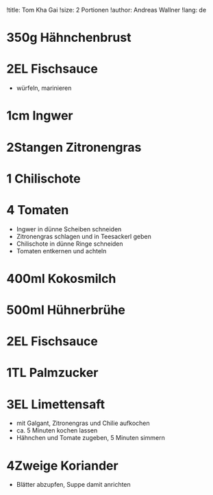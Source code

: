 !title: Tom Kha Gai
!size: 2 Portionen
!author: Andreas Wallner
!lang: de

# 350g Hähnchenbrust
# 2EL Fischsauce
* würfeln, marinieren

# 1cm Ingwer
# 2Stangen Zitronengras
# 1 Chilischote
# 4 Tomaten
* Ingwer in dünne Scheiben schneiden
* Zitronengras schlagen und in Teesackerl geben
* Chilischote in dünne Ringe schneiden
* Tomaten entkernen und achteln

# 400ml Kokosmilch
# 500ml Hühnerbrühe
# 2EL Fischsauce
# 1TL Palmzucker
# 3EL Limettensaft
* mit Galgant, Zitronengras und Chilie aufkochen
* ca. 5 Minuten kochen lassen
* Hähnchen und Tomate zugeben, 5 Minuten simmern

# 4Zweige Koriander
* Blätter abzupfen, Suppe damit anrichten
